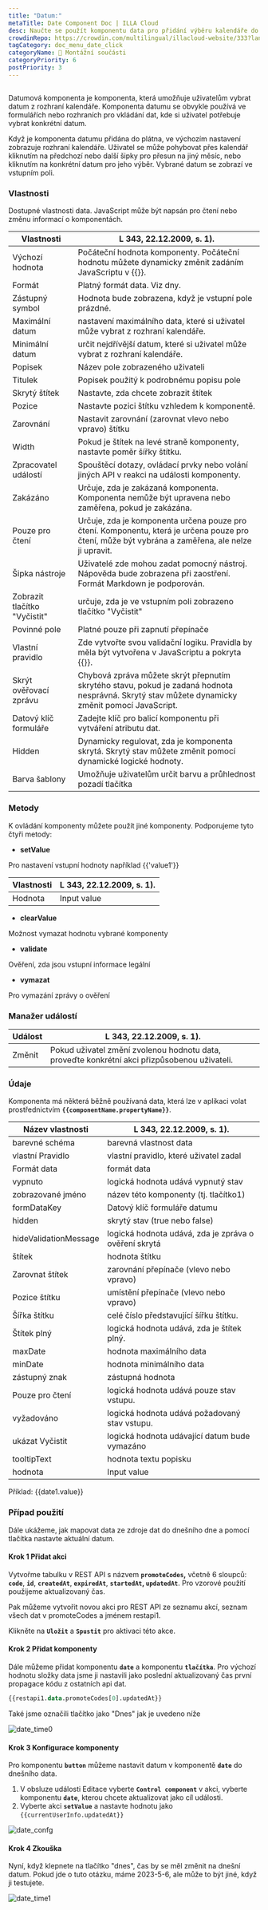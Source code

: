 ```yaml
---
title: "Datum:"
metaTitle: Date Component Doc | ILLA Cloud
desc: Naučte se použít komponentu data pro přidání výběru kalendáře do aplikace ILLA.
crowdinRepo: https://crowdin.com/multilingual/illacloud-website/333?languages=cs&filter=basic&value=0
tagCategory: doc_menu_date_click
categoryName: 🧬 Montážní součásti
categoryPriority: 6
postPriority: 3
---
```


## <h2 hidden>Co je datum?</h2>

Datumová komponenta je komponenta, která umožňuje uživatelům vybrat datum z rozhraní kalendáře. Komponenta datumu se obvykle používá ve formulářích nebo rozhraních pro vkládání dat, kde si uživatel potřebuje vybrat konkrétní datum.

Když je komponenta datumu přidána do plátna, ve výchozím nastavení zobrazuje rozhraní kalendáře. Uživatel se může pohybovat přes kalendář kliknutím na předchozí nebo další šipky pro přesun na jiný měsíc, nebo kliknutím na konkrétní datum pro jeho výběr. Vybrané datum se zobrazí ve vstupním poli.

### Vlastnosti

Dostupné vlastnosti data. JavaScript může být napsán pro čtení nebo změnu informací o komponentách.

| Vlastnosti                   | L 343, 22.12.2009, s. 1).                                                                                                                         |
| ---------------------------- | ------------------------------------------------------------------------------------------------------------------------------------------------- |
| Výchozí hodnota              | Počáteční hodnota komponenty. Počáteční hodnotu můžete dynamicky změnit zadáním JavaScriptu v {{}}.                                               |
| Formát                       | Platný formát data. Viz dny.                                                                                                                      |
| Zástupný symbol              | Hodnota bude zobrazena, když je vstupní pole prázdné.                                                                                             |
| Maximální datum              | nastavení maximálního data, které si uživatel může vybrat z rozhraní kalendáře.                                                                   |
| Minimální datum              | určit nejdřívější datum, které si uživatel může vybrat z rozhraní kalendáře.                                                                      |
| Popisek                      | Název pole zobrazeného uživateli                                                                                                                  |
| Titulek                      | Popisek použitý k podrobnému popisu pole                                                                                                          |
| Skrytý štítek                | Nastavte, zda chcete zobrazit štítek                                                                                                              |
| Pozice                       | Nastavte pozici štítku vzhledem k komponentě.                                                                                                     |
| Zarovnání                    | Nastavit zarovnání (zarovnat vlevo nebo vpravo) štítku                                                                                            |
| Width                        | Pokud je štítek na levé straně komponenty, nastavte poměr šířky štítku.                                                                           |
| Zpracovatel událostí         | Spouštěcí dotazy, ovládací prvky nebo volání jiných API v reakci na události komponenty.                                                          |
| Zakázáno                     | Určuje, zda je zakázaná komponenta. Komponenta nemůže být upravena nebo zaměřena, pokud je zakázána.                                              |
| Pouze pro čtení              | Určuje, zda je komponenta určena pouze pro čtení. Komponentu, která je určena pouze pro čtení, může být vybrána a zaměřena, ale nelze ji upravit. |
| Šipka nástroje               | Uživatelé zde mohou zadat pomocný nástroj. Nápověda bude zobrazena při zaostření. Formát Markdown je podporován.                                  |
| Zobrazit tlačítko "Vyčistit" | určuje, zda je ve vstupním poli zobrazeno tlačítko "Vyčistit"                                                                                     |
| Povinné pole                 | Platné pouze při zapnutí přepínače                                                                                                                |
| Vlastní pravidlo             | Zde vytvořte svou validační logiku. Pravidla by měla být vytvořena v JavaScriptu a pokryta {{}}.                                                  |
| Skrýt ověřovací zprávu       | Chybová zpráva můžete skrýt přepnutím skrytého stavu, pokud je zadaná hodnota nesprávná. Skrytý stav můžete dynamicky změnit pomocí JavaScript.   |
| Datový klíč formuláře        | Zadejte klíč pro balicí komponentu při vytváření atributu dat.                                                                                    |
| Hidden                       | Dynamicky regulovat, zda je komponenta skrytá. Skrytý stav můžete změnit pomocí dynamické logické hodnoty.                                        |
| Barva šablony                | Umožňuje uživatelům určit barvu a průhlednost pozadí tlačítka                                                                                     |

### Metody

K ovládání komponenty můžete použít jiné komponenty. Podporujeme tyto čtyři metody:

-   **setValue**

Pro nastavení vstupní hodnoty například {{'value1'}}

| Vlastnosti | L 343, 22.12.2009, s. 1). |
| ---------- | ------------------------- |
| Hodnota    | Input value               |

-   **clearValue**

Možnost vymazat hodnotu vybrané komponenty 

-   **validate**

Ověření, zda jsou vstupní informace legální

-   **vymazat**

Pro vymazání zprávy o ověření

### Manažer událostí

| Událost | L 343, 22.12.2009, s. 1).                                                                    |
| ------- | -------------------------------------------------------------------------------------------- |
| Změnit  | Pokud uživatel změní zvolenou hodnotu data, proveďte konkrétní akci přizpůsobenou uživateli. |

### Údaje

Komponenta má některá běžně používaná data, která lze v aplikaci volat prostřednictvím **`{{componentName.propertyName}}`**.

| Název vlastnosti      | L 343, 22.12.2009, s. 1).                             |
| --------------------- | ----------------------------------------------------- |
| barevné schéma        | barevná vlastnost data                                |
| vlastní Pravidlo      | vlastní pravidlo, které uživatel zadal                |
| Formát data           | formát data                                           |
| vypnuto               | logická hodnota udává vypnutý stav                    |
| zobrazované jméno     | název této komponenty (tj. tlačítko1)                 |
| formDataKey           | Datový klíč formuláře datumu                          |
| hidden                | skrytý stav (true nebo false)                         |
| hideValidationMessage | logická hodnota udává, zda je zpráva o ověření skrytá |
| štítek                | hodnota štítku                                        |
| Zarovnat štítek       | zarovnání přepínače (vlevo nebo vpravo)               |
| Pozice štítku         | umístění přepínače (vlevo nebo vpravo)                |
| Šířka štítku          | celé číslo představující šířku štítku.                |
| Štítek plný           | logická hodnota udává, zda je štítek plný.            |
| maxDate               | hodnota maximálního data                              |
| minDate               | hodnota minimálního data                              |
| zástupný znak         | zástupná hodnota                                      |
| Pouze pro čtení       | logická hodnota udává pouze stav vstupu.              |
| vyžadováno            | logická hodnota udává požadovaný stav vstupu.         |
| ukázat Vyčistit       | logická hodnota udávající datum bude vymazáno         |
| tooltipText           | hodnota textu popisku                                 |
| hodnota               | Input value                                           |

Příklad: {{date1.value}}

### Případ použití

Dále ukážeme, jak mapovat data ze zdroje dat do dnešního dne a pomocí tlačítka nastavte aktuální datum. 

#### Krok 1 Přidat akci

Vytvořme tabulku v REST API s názvem **`promoteCodes`,** včetně 6 sloupců: **`code`**, **`id`**, **`createdAt`**, **`expiredAt`**, **`startedAt`, `updatedAt`**. Pro vzorové použití použijeme aktualizovaný čas. 

Pak můžeme vytvořit novou akci pro REST API ze seznamu akcí, seznam všech dat v promoteCodes a jménem restapi1. 

Klikněte na **`Uložit`** a **`Spustit`** pro aktivaci této akce.

#### Krok 2 Přidat komponenty

Dále můžeme přidat komponentu **`date`** a komponentu **`tlačítka`**. Pro výchozí hodnotu složky data jsme ji nastavili jako poslední aktualizovaný čas první propagace kódu z ostatních api dat.

```sql
{{restapi1.data.promoteCodes[0].updatedAt}}
```

Také jsme označili tlačítko jako "Dnes" jak je uvedeno níže

![date_time0](https://cdn.illacloud.com/official-website/img/docs/date_time0.png)

#### Krok 3 Konfigurace komponenty

Pro komponentu **`button`** můžeme nastavit datum v komponentě **`date`** do dnešního data.

1.  V obsluze události Editace vyberte **`Control component`** v akci, vyberte komponentu **`date`**, kterou chcete aktualizovat jako cíl události.
2.  Vyberte akci **`setValue`** a nastavte hodnotu jako `{{currentUserInfo.updatedAt}}` 

![date_confg](https://cdn.illacloud.com/official-website/img/docs/date_confg.png)

#### Krok 4 Zkouška

Nyní, když klepnete na tlačítko "dnes", čas by se měl změnit na dnešní datum. Pokud jde o tuto otázku, máme 2023-5-6, ale může to být jiné, když ji testujete.

![date_time1](https://cdn.illacloud.com/official-website/img/docs/date_time1.png)
